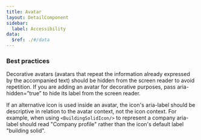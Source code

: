 ```yaml
---
title: Avatar
layout: DetailComponent
sidebar:
  label: Accessibility
data:
  $ref: ./#/data
---
```


### Best practices

Decorative avatars (avatars that repeat the information already expressed by the accompanied text) should be hidden from the screen reader to avoid repetition. If you are adding an avatar for decorative purposes, pass aria-hidden=”true” to hide its label from the screen reader.   

If an alternative icon is used inside an avatar, the icon's aria-label should be descriptive in relation to the avatar context, not the icon context. For example, when using `<BuildingSolidIcon/>` to represent a company aria-label should read "Company profile" rather than the icon's default label "building solid". 